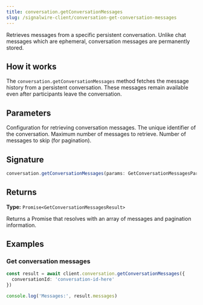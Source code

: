 ```yaml
---
title: conversation.getConversationMessages
slug: /signalwire-client/conversation-get-conversation-messages
---
```



Retrieves messages from a specific persistent conversation. Unlike chat messages which are ephemeral, conversation messages are permanently stored.

## How it works

The `conversation.getConversationMessages` method fetches the message history from a persistent conversation. These messages remain available even after participants leave the conversation.


## Parameters

<APIField name="params" type="GetConversationMessagesParams" required>
  Configuration for retrieving conversation messages.
</APIField>

<APIField name="params.conversationId" type="string" required>
  The unique identifier of the conversation.
</APIField>

<APIField name="params.limit" type="number" default="50">
  Maximum number of messages to retrieve.
</APIField>

<APIField name="params.offset" type="number" default="0">
  Number of messages to skip (for pagination).
</APIField>

## Signature

```typescript
conversation.getConversationMessages(params: GetConversationMessagesParams): Promise<GetConversationMessagesResult>
```

## Returns

**Type:** `Promise<GetConversationMessagesResult>`

Returns a Promise that resolves with an array of messages and pagination information.

## Examples

### Get conversation messages

```typescript
const result = await client.conversation.getConversationMessages({
  conversationId: 'conversation-id-here'
})

console.log('Messages:', result.messages)
```
